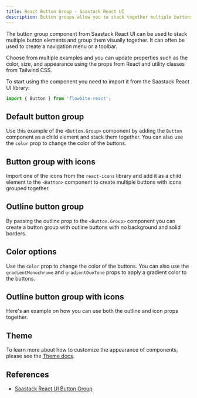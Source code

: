 ```yaml
---
title: React Button Group - Saastack React UI
description: Button groups allow you to stack together multiple buttons in a single line horizontally based on multiple styles and sizes using React and Tailwind CSS
---
```


The button group component from Saastack React UI can be used to stack multiple button elements and group them visually together. It can often be used to create a navigation menu or a toolbar.

Choose from multiple examples and you can update properties such as the color, size, and appearance using the props from React and utility classes from Tailwind CSS.

To start using the component you need to import it from the Saastack React UI library:

```jsx
import { Button } from 'flowbite-react';
```

## Default button group

Use this example of the `<Button.Group>` component by adding the `Button` component as a child element and stack them together. You can also use the `color` prop to change the color of the buttons.

<Example name="buttonGroup.root" />

## Button group with icons

Import one of the icons from the `react-icons` library and add it as a child element to the `<Button>` component to create multiple buttons with icons grouped together.

<Example name="buttonGroup.withIcons" />

## Outline button group

By passing the outline prop to the `<Button.Group>` component you can create a button group with outline buttons with no background and solid borders.

<Example name="buttonGroup.outline" />

## Color options

Use the `color` prop to change the color of the buttons. You can also use the `gradientMonochrome` and `gradientDuoTone` props to apply a gradient color to the buttons.

<Example name="buttonGroup.colorOptions" />

## Outline button group with icons

Here's an example on how you can use both the outline and icon props together.

<Example name="buttonGroup.outlineWithIcons" />

## Theme

To learn more about how to customize the appearance of components, please see the [Theme docs](/docs/customize/theme).

<Theme name="buttonGroup" />

## References

- [Saastack React UI Button Group](https://flowbite.com/docs/components/button-group/)
